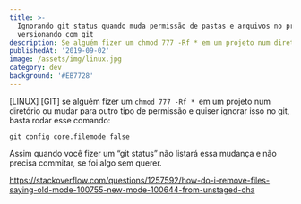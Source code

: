 ```yaml
---
title: >-
  Ignorando git status quando muda permissão de pastas e arquivos no projeto
  versionando com git
description: Se alguém fizer um chmod 777 -Rf * em um projeto num diretório ou ...
publishedAt: '2019-09-02'
image: /assets/img/linux.jpg
category: dev
background: '#EB7728'
---
```

\[LINUX] \[GIT] se alguém fizer um `chmod 777 -Rf * `em um projeto num diretório ou mudar para outro tipo de permissão e quiser ignorar isso no git, basta rodar esse comando:

```
git config core.filemode false
```

Assim quando você fizer um “git status” não listará essa mudança e não precisa commitar, se foi algo sem querer.

<https://stackoverflow.com/questions/1257592/how-do-i-remove-files-saying-old-mode-100755-new-mode-100644-from-unstaged-cha>
